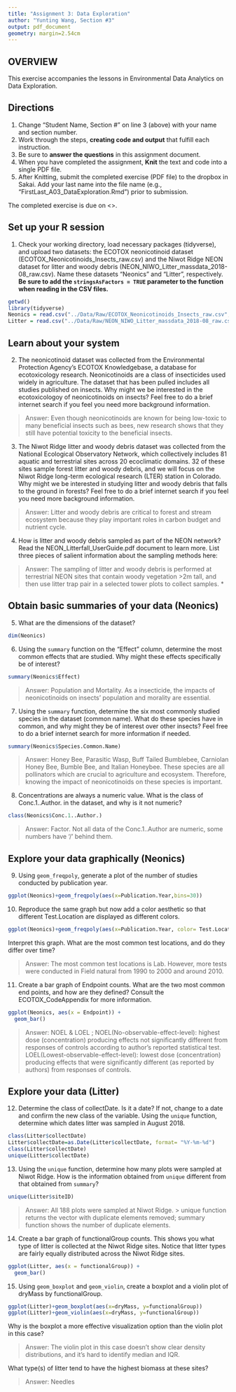 ```yaml
---
title: "Assignment 3: Data Exploration"
author: "Yunting Wang, Section #3"
output: pdf_document
geometry: margin=2.54cm
---
```


## OVERVIEW

This exercise accompanies the lessons in Environmental Data Analytics on Data Exploration. 

## Directions
1. Change "Student Name, Section #" on line 3 (above) with your name and section number.
2. Work through the steps, **creating code and output** that fulfill each instruction.
3. Be sure to **answer the questions** in this assignment document.
4. When you have completed the assignment, **Knit** the text and code into a single PDF file.
5. After Knitting, submit the completed exercise (PDF file) to the dropbox in Sakai. Add your last name into the file name (e.g., "FirstLast_A03_DataExploration.Rmd") prior to submission.

The completed exercise is due on <>.


## Set up your R session

1. Check your working directory, load necessary packages (tidyverse), and upload two datasets: the ECOTOX neonicotinoid dataset (ECOTOX_Neonicotinoids_Insects_raw.csv) and the Niwot Ridge NEON dataset for litter and woody debris (NEON_NIWO_Litter_massdata_2018-08_raw.csv). Name these datasets "Neonics" and "Litter", respectively. **Be sure to add the `stringsAsFactors = TRUE` parameter to the function when reading in the CSV files.**
```r
getwd()
library(tidyverse)
Neonics = read.csv("../Data/Raw/ECOTOX_Neonicotinoids_Insects_raw.csv",stringsAsFactors = TRUE)
Litter = read.csv("../Data/Raw/NEON_NIWO_Litter_massdata_2018-08_raw.csv",stringsAsFactors = TRUE)
```

## Learn about your system

2. The neonicotinoid dataset was collected from the Environmental Protection Agency's ECOTOX Knowledgebase, a database for ecotoxicology research. Neonicotinoids are a class of insecticides used widely in agriculture. The dataset that has been pulled includes all studies published on insects. Why might we be interested in the ecotoxicologoy of neonicotinoids on insects? Feel free to do a brief internet search if you feel you need more background information. 

> Answer: Even though neonicotinoids are known for being low-toxic to many beneficial insects such as bees, new research shows that they still have potential toxicity to the beneficial insects. 

3. The Niwot Ridge litter and woody debris dataset was collected from the National Ecological Observatory Network, which collectively includes 81 aquatic and terrestrial sites across 20 ecoclimatic domains. 32 of these sites sample forest litter and woody debris, and we will focus on the Niwot Ridge long-term ecological research (LTER) station in Colorado. Why might we be interested in studying litter and woody debris that falls to the ground in forests? Feel free to do a brief internet search if you feel you need more background information. 

> Answer: Litter and woody debris are critical to forest and stream ecosystem because they play important roles in carbon budget and nutrient cycle.

4. How is litter and woody debris sampled as part of the NEON network? Read the NEON_Litterfall_UserGuide.pdf document to learn more. List three pieces of salient information about the sampling methods here: 

> Answer: The sampling of litter and woody debris is performed at terrestrial NEON sites that contain woody vegetation >2m tall, and then use litter trap pair in a selected tower plots to collect samples.
*
*
*



## Obtain basic summaries of your data (Neonics)

5. What are the dimensions of the dataset?

```r
dim(Neonics)
```

6. Using the `summary` function on the "Effect" column, determine the most common effects that are studied. Why might these effects specifically be of interest?
```r
summary(Neonics$Effect)
```

> Answer: Population and Mortality. As a insecticide, the impacts of neonicotinoids on insects' population and morality are essential.

7. Using the `summary` function, determine the six most commonly studied species in the dataset (common name). What do these species have in common, and why might they be of interest over other insects? Feel free to do a brief internet search for more information if needed.

```r
summary(Neonics$Species.Common.Name)
```

> Answer: Honey Bee, Parasitic Wasp, Buff Tailed Bumblebee, Carniolan Honey Bee, Bumble Bee, and Italian Honeybee. These species are all pollinators which are crucial to agriculture and ecosystem. Therefore, knowing the impact of neonicotinoids on these species is important.

8. Concentrations are always a numeric value. What is the class of Conc.1..Author. in the dataset, and why is it not numeric?

```r
class(Neonics$Conc.1..Author.)
```

> Answer: Factor. Not all data of the Conc.1..Author are numeric, some numbers have '/' behind them. 



## Explore your data graphically (Neonics)

9. Using `geom_freqpoly`, generate a plot of the number of studies conducted by publication year. 
```r
ggplot(Neonics)+geom_freqpoly(aes(x=Publication.Year,bins=30))
```

10. Reproduce the same graph but now add a color aesthetic so that different Test.Location are displayed as different colors.
```r
ggplot(Neonics)+geom_freqpoly(aes(x=Publication.Year, color= Test.Location,bins=30))
```

Interpret this graph. What are the most common test locations, and do they differ over time?

> Answer: The most common test locations is Lab. However, more tests were conducted in Field natural from 1990 to 2000 and around 2010.

11. Create a bar graph of Endpoint counts. What are the two most common end points, and how are they defined? Consult the ECOTOX_CodeAppendix for more information. 

```r
ggplot(Neonics, aes(x = Endpoint)) +
  geom_bar()
```

> Answer: NOEL & LOEL ;
> NOEL(No-observable-effect-level): highest dose (concentration) producing effects not significantly different from responses of controls according to author's reported statistical test.
> LOEL(Lowest-observable-effect-level): lowest dose (concentration) producing effects that were significantly different (as reported by authors) from responses of controls.
>

## Explore your data (Litter)

12. Determine the class of collectDate. Is it a date? If not, change to a date and confirm the new class of the variable. Using the `unique` function, determine which dates litter was sampled in August 2018. 
```r
class(Litter$collectDate)
Litter$collectDate=as.Date(Litter$collectDate, format= "%Y-%m-%d")
class(Litter$collectDate)
unique(Litter$collectDate)
```

13. Using the `unique` function, determine how many plots were sampled at Niwot Ridge. How is the information obtained from `unique` different from that obtained from `summary`?

```r
unique(Litter$siteID)
```

> Answer: All 188 plots were sampled at Niwot Ridge. > unique function returns the vector with duplicate elements removed; summary function shows the number of duplicate elements.

14. Create a bar graph of functionalGroup counts. This shows you what type of litter is collected at the Niwot Ridge sites. Notice that litter types are fairly equally distributed across the Niwot Ridge sites.
```r
ggplot(Litter, aes(x = functionalGroup)) +
  geom_bar()
```

15. Using `geom_boxplot` and `geom_violin`, create a boxplot and a violin plot of dryMass by functionalGroup. 
```r
ggplot(Litter)+geom_boxplot(aes(x=dryMass, y=functionalGroup))
ggplot(Litter)+geom_violin(aes(x=dryMass, y=functionalGroup))
```

Why is the boxplot a more effective visualization option than the violin plot in this case?

> Answer: The violin plot in this case doesn't show clear density distributions, and it's hard to identify median and IQR. 

What type(s) of litter tend to have the highest biomass at these sites? 

> Answer: Needles